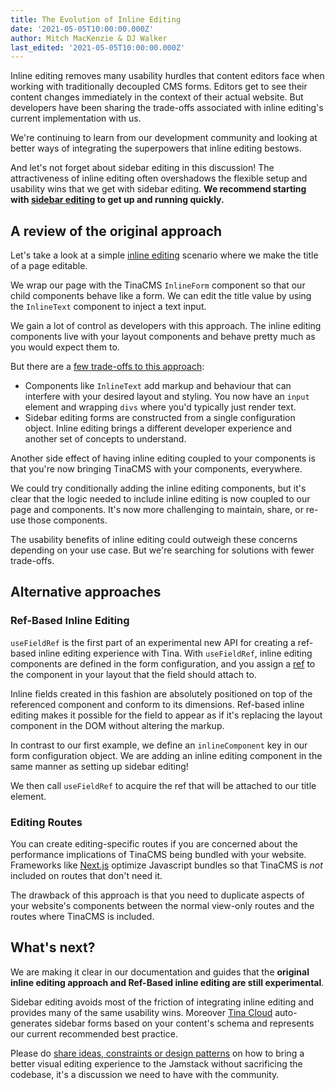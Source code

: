 ```yaml
---
title: The Evolution of Inline Editing
date: '2021-05-05T10:00:00.000Z'
author: Mitch MacKenzie & DJ Walker
last_edited: '2021-05-05T10:00:00.000Z'
---
```


Inline editing removes many usability hurdles that content editors face when working with traditionally decoupled CMS forms. Editors get to see their content changes immediately in the context of their actual website. But developers have been sharing the trade-offs associated with inline editing's current implementation with us.

We're continuing to learn from our development community and looking at better ways of integrating the superpowers that inline editing bestows.

And let's not forget about sidebar editing in this discussion! The attractiveness of inline editing often overshadows the flexible setup and usability wins that we get with sidebar editing. **We recommend starting with **[**sidebar editing**](/docs/getting-started/cms-set-up/#sidebar)** to get up and running quickly.**

## A review of the original approach

Let's take a look at a simple [inline editing](/docs/ui/inline-editing/) scenario where we make the title of a page editable.

We wrap our page with the TinaCMS `InlineForm` component so that our child components behave like a form. We can edit the title value by using the `InlineText` component to inject a text input.

<Codesandbox embedSrc="https://codesandbox.io/embed/tina-inline-editing-y28os?fontsize=14&hidenavigation=1&theme=dark&view=split&editorsize=65" title="tina-inline-editing" />

We gain a lot of control as developers with this approach. The inline editing components live with your layout components and behave pretty much as you would expect them to.

But there are a [few trade-offs to this approach](/blog/more-changes-coming-to-inline-editing/):

- Components like `InlineText` add markup and behaviour that can interfere with your desired layout and styling. You now have an `input` element and wrapping `divs` where you'd typically just render text.
- Sidebar editing forms are constructed from a single configuration object. Inline editing brings a different developer experience and another set of concepts to understand.

Another side effect of having inline editing coupled to your components is that you're now bringing TinaCMS with your components, everywhere.

We could try conditionally adding the inline editing components, but it's clear that the logic needed to include inline editing is now coupled to our page and components. It's now more challenging to maintain, share, or re-use those components.

The usability benefits of inline editing could outweigh these concerns depending on your use case. But we're searching for solutions with fewer trade-offs.

## Alternative approaches

### Ref-Based Inline Editing

`useFieldRef` is the first part of an experimental new API for creating a ref-based inline editing experience with Tina. With `useFieldRef`, inline editing components are defined in the form configuration, and you assign a [ref](https://react.dev/learn/referencing-values-with-refs#refs-and-the-dom) to the component in your layout that the field should attach to.

Inline fields created in this fashion are absolutely positioned on top of the referenced component and conform to its dimensions. Ref-based inline editing makes it possible for the field to appear as if it's replacing the layout component in the DOM without altering the markup.

In contrast to our first example, we define an `inlineComponent` key in our form configuration object. We are adding an inline editing component in the same manner as setting up sidebar editing!

We then call `useFieldRef` to acquire the ref that will be attached to our title element.

<Codesandbox embedSrc="https://codesandbox.io/embed/tina-ref-based-inline-editing-p8kx4?fontsize=14&hidenavigation=1&theme=dark&view=split&editorsize=65" title="tina-inline-editing" />

### Editing Routes

You can create editing-specific routes if you are concerned about the performance implications of TinaCMS being bundled with your website. Frameworks like [Next.js](https://nextjs.org) optimize Javascript bundles so that TinaCMS is _not_ included on routes that don't need it.

The drawback of this approach is that you need to duplicate aspects of your website's components between the normal view-only routes and the routes where TinaCMS is included.

## What's next?

We are making it clear in our documentation and guides that the **original inline editing approach and Ref-Based inline editing are still experimental**.

Sidebar editing avoids most of the friction of integrating inline editing and provides many of the same usability wins.
Moreover [Tina Cloud](/cloud/) auto-generates sidebar forms based on your content's schema and represents our current recommended best practice.

Please do [share ideas, constraints or design patterns](https://github.com/tinacms/tinacms/issues) on how to bring a better visual editing experience to the Jamstack without sacrificing the codebase, it's a discussion we need to have with the community.
